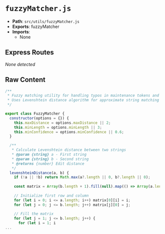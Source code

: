 # `fuzzyMatcher.js`

- **Path**: `src/utils/fuzzyMatcher.js`
- **Exports**: fuzzyMatcher
- **Imports**:
  - None

## Express Routes
_None detected_

## Raw Content

```js
/**
 * Fuzzy matching utility for handling typos in maintenance tokens and units
 * Uses Levenshtein distance algorithm for approximate string matching
 */

export class FuzzyMatcher {
  constructor(options = {}) {
    this.maxDistance = options.maxDistance || 2;
    this.minLength = options.minLength || 3;
    this.minConfidence = options.minConfidence || 0.6;
  }

  /**
   * Calculate Levenshtein distance between two strings
   * @param {string} a - First string
   * @param {string} b - Second string
   * @returns {number} Edit distance
   */
  levenshteinDistance(a, b) {
    if (!a || !b) return Math.max(a?.length || 0, b?.length || 0);
    
    const matrix = Array(b.length + 1).fill(null).map(() => Array(a.length + 1).fill(null));
    
    // Initialize first row and column
    for (let i = 0; i <= a.length; i++) matrix[0][i] = i;
    for (let j = 0; j <= b.length; j++) matrix[j][0] = j;
    
    // Fill the matrix
    for (let j = 1; j <= b.length; j++) {
      for (let i = 1; i 
...
```

